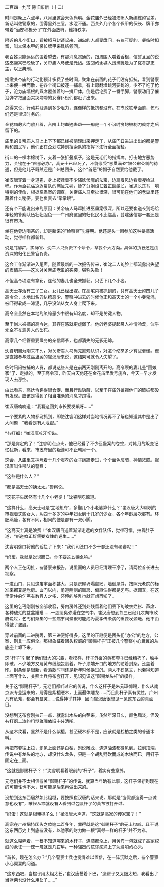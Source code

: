 

二百四十九节 除旧布新（十二）

时间是晚上六点半，八月里这会天色尚明。金花庙外已经被澳洲人新编练的官差，新话叫做警察的，围得里外三层，水泄不通。西关外几个各个保甲的保长、牌甲亦带着“治安积极分子”在外面放哨，维持秩序。

附近的几个街口，都被拒马封锁起来，进出的人都要盘问，有些可疑的，便临时扣留，叫本保本甲的保长牌甲来具结领回。

老百姓只能远远的围着望去。有那消息灵通的，跟周围人嚼着舌根，信誓旦旦的说这巫蛊案已经破了，关帝庙人马便是元凶。这回的全城大搜捕就是为了捉着那正主，以正典刑。

搜缴关帝庙的行动比预计多费了些时间，聚集在前面的花子们没有抵抗，看到警察上来便一哄而散，在各个街口被逐一捕拿，有上房翻墙跳河要跑的，少不了吃了枪子，沦为庙墙根的芦席覆盖着的一排尸体。倒是后宅费了一番手脚，警察动用了催泪弹才把里面哭哭啼啼的女眷仆役们都赶了出来。

总得来说，行动并没遇到多少阻力，连像样的抵抗都没有。在专政铁拳面前，乞丐们还是很识时务的。

金花庙的大门敞开着，台阶上的血迹斑斑――那是一个不识时务的被刺刀戳穿之后留下的。

庙里的关帝庙人马上上下下都已经被清理出来押走了，从庙门口进进出出的都是警察和国民军，他们正在企划院特别搜索队的指挥下进行全面搜检。

街口的一棵木棉树下，支着一张折叠桌子。这是元老们的指挥席。打击地方恶势力，关键在于“首恶必办”，高天士已经死了，不能享受“恶贯满盈”被公审公判的待遇，但是他儿子既然还是广州总团头，这个“首恶”的帽子自然要给他戴了。

崔汉唐穿着一身道袍，身上披挂着不少降妖伏魔的法宝，边扇着风边看着搜检过程。作为金花庙这边带队的两位元老，除了分别担任着正副组长，崔道长还有一项特别的使命，根据巫蛊案的调查，关帝庙人马牵扯很深，很可能在他们的老巢里还藏着什么秘密。要他负责去“掌掌眼”。

还有个不能说出来的原因：关帝庙人马牵扯进巫蛊案很深，所以还要崔道长到场给年轻的警察队伍壮壮胆色――广州府这里的归化民不比临高，封建迷信那一套还是很有市场。

坐在他旁边喝茶的，却是新来的“检察官”沈睿明。他还是头一回参加这种搜捕活动，觉得样样都新鲜。

说是“指挥”，实际崔、沈二人只负责下个命令，拿捏个大方向。具体的执行还是由资深的归化民警官负责。

这会工作渐渐进入尾声，随着最新的一次报告传来，崔沈二人的脸上都流露出失望的表情来――这次对关帝庙老巢的突袭，堪称失败！

不但高令项没有拿获，连他的妻儿也全未抓获。只丢下几个小妾。

高天士存活有三子二女。女儿已经出嫁。在高宅内被抓到的，只有高天士的四儿子高令全，本地出名的纨绔恶少，警察冲进去的时候他正和高天士的一个小妾鬼混，被吓得软成一滩泥，几乎没法从女人身上爬下来。

高令全虽然在本地的纨绔恶少中很有知名度，却不是关键人物。

至于尚未被捕的高令达，其存在感就更虚弱了。他的老婆提起男人神情冷漠，似乎完全不在意男人的生死。

高家几个经管重要事务的亲信师爷，也都消失的无影无踪。

沈睿明因为刚来不久，对关帝庙人马尚无直观认识，对这个结果多少有些懵懂。但是直接参与过巫蛊案的崔汉唐来说，这结果可就令人失望了。

临时讯问被捕的人员，都说这些人是在前两天刚刚离开的。高令项的妻儿是“回娘家”了、走掉的，至于高令项，昨天白天他还在金花庙里发号施令，今天一早才发现人去房空。

由此看来，高达令跑得很仓促，而且行动隐蔽，以至于在庙外监视他们的暗桩都没有发现。应该是得到了相当准确的消息才跑得。

崔汉唐喃喃道：“我看这回刘市长要发飙呀……”

一个要紧的人物都没抓到，即使沈睿明这样对当地情况再不了解也知道其中是出了大问题：“我看是有人泄密。”

“有奸细！”崔汉唐咬牙切齿。

“那是肯定的了！”沈睿明点点头，他已经看了不少巫蛊案的卷宗，对韩月的叛变记忆犹新，看来，市政府里的叛徒可不止韩月一个。

这会，从庙里又押解着十几个服孝的女子蹒跚走过，个个面色晦暗，神情悲戚。崔汉唐叫住带队的警察：

“这些是什么人？”

“都是高天士的姨太太。”警察说。

“这花子头居然有十几个小老婆！”沈睿明吃惊道。

“这算什么，高天士可是‘立地知府’，多娶几个小老婆算什么？”崔汉唐大大咧咧的审视着这些女人，从四十多岁的中年妇女到十几岁的少女，各个年龄层次都有。环肥燕瘦，各有不同，相同的便是都有一双小脚。

“这高天士真是浪费！”崔汉唐目送着渐渐走远的女俘队伍，觉得可惜，拍着肚子道，“新道教正好需要女性的道生……”

沈睿明劈口将他的话拦了下来：“我们司法口不少干部还没有老婆呢！”

“妈蛋，我就是说说而已，你不要这么猴急嘛。”

两个人正在闲扯，有警察来报告，说里面的人员已经清理干净了，请两位首长进去视察。

一进山门，只见这庙宇面积甚大，只是房屋坍塌颓败，墙倒屋斜，按照元老院的标准来都算是危房。山门以内，甬道两侧的廊房、偏殿住得都是乞丐。据调查，在这里常住的乞丐有数百人之多，环境的脏乱也就可想而知了。

这里的乞丐刚刚被全部收容，房内房外还到处残留着他们丢下的破衣烂衫、芦席、各种破烂的盆盆罐罐……一股恶臭弥漫在空气中，崔汉唐想到刘三已经几次向市政府说过，乞丐们聚集的一些庙宇祠堂很可能成为夏季传染病的重要发源地。他不由得皱了皱眉。

穿过前面的二进院落，第三进便好得多，这里的正殿便是团头们“办公”的地方，公案、刑具一应俱全。那根象征着团头权威的“御赐杆子”正被几个警察小心翼翼的从底座上卸下来。

这“杆子”引起了他们很大的兴趣，看模样，杆子外面的黄布套子已经糟朽了，触手即破，不少地方又用黄布缠绕包裹着。杆子顶端开口的地方的贴着封条，还盖着印。封条倒是很新，看落款时间还是新年时候换过的。两人不识篆文，也懒得知道上面写什么，关照士兵将布套打开，见识见识这“御赐龙头杆”的模样。

关于这“御赐杆子”，元老们都听过它的传说，什么这杆子是朱元璋御赐，什么从南京派专差运来的，用得是紫檀硬木，上面遍体雕龙……而且此杆子素有灵性，广州凡有危难，都会有显灵……说得神乎其神，因而崔汉唐很想见一见这东西的真面目。

没想到这布套刚拉开一点，就露出木头的白茬来，虽然年深日久，颜色黯淡，但没有打磨上漆的粗糙纹理依旧十分清晰。

从这木纹看，显然不是什么紫檀，甚至硬木都不是，应该就是松柏之类的普通木料。

再把布套往上拉，却见上面还是白茬，别说雕龙，连道油漆都没见到。拉到顶端，传说中有龙头的地方，却没什么龙头，只是一个胡乱劈砍而成的木块而已，用钉子固定在上面。

“这就是御赐杆子？！”沈睿明看着眼前的“杆子”，着实有些意外。

元老们并不太相信有关“御赐杆子”的传说，就算当年确有此事，这杆子保存到现在的可能性也不大，很可能是后来再做出来的。

没想到这东西居然如此粗糙，要按照崔汉唐的话来说，那就是“造假都造得一点诚意也没有”，难怪从来就没有人看到过包裹杆子的黄布被打开过。

“妈蛋！这就是根粗棍子么！”崔汉唐大声道，“这就是高家的传家宝？！”

高家在广州把持团头之位逾二百多年，靠得就是这“御赐杆子”的无上权威，且不说这东西历史上到底有没有，以他家的财力做一根“真得一样的杆子”并不为难。

就这么糊弄着，一根不知道哪来的木杆子，连漆都没上，用黄布一包就成了高家权威的象征――还一用就是几百年。一种强烈的荒谬感涌上了沈睿明的心头。

“首长，现在怎么办？”几个警察士兵也觉得难以置信，在一阵沉默之后，有个警察小心翼翼的问道。

“这东西吧，当棍子用太粗太长，”崔汉唐摸着下巴，“造房子又太细太短，我看出了当劈柴也没什么用处了……”

